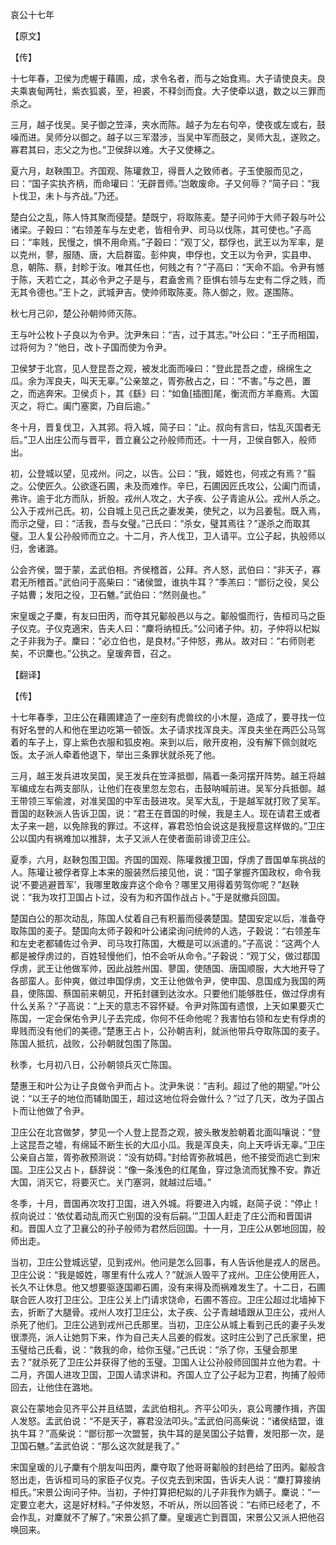

哀公十七年

【原文】

【传】

十七年春，卫侯为虎幄于藉圃，成，求令名者，而与之始食焉。大子请使良夫。良夫乘衷甸两牡，紫衣狐裘，至，袒裘，不释剑而食。大子使牵以退，数之以三罪而杀之。

三月，越子伐吴。吴子御之笠泽，夹水而陈。越子为左右句卒，使夜或左或右，鼓噪而进。吴师分以御之。越子以三军潜涉，当吴中军而鼓之，吴师大乱，遂败之。寡君其曰，志父之为也。”卫侯辞以难。大子又使椓之。

夏六月，赵鞅围卫。齐国观、陈瓘救卫，得晋人之致师者。子玉使服而见之，曰：“国子实执齐柄，而命瓘曰：‘无辟晋师。’岂敢废命。子又何辱？”简子曰：“我卜伐卫，未卜与齐战。”乃还。

楚白公之乱，陈人恃其聚而侵楚。楚既宁，将取陈麦。楚子问帅于大师子穀与叶公诸梁。子穀曰：“右领差车与左史老，皆相令尹、司马以伐陈，其可使也。”子高曰：“率贱，民慢之，惧不用命焉。”子穀曰：“观丁父，鄀俘也，武王以为军率，是以克州，蓼，服随、唐，大启群蛮。彭仲爽，申俘也，文王以为令尹，实县申、息，朝陈、蔡，封畛于汝。唯其任也，何贱之有？”子高曰：“天命不謟。令尹有憾于陈，天若亡之，其必令尹之子是与，君盍舍焉？臣惧右领与左史有二俘之贱，而无其令德也。”王卜之，武城尹吉。使帅师取陈麦。陈人御之，败。遂围陈。

秋七月己卯，楚公孙朝帅师灭陈。

王与叶公枚卜子良以为令尹。沈尹朱曰：“吉，过于其志。”叶公曰：“王子而相国，过将何为？”他日，改卜子国而使为令尹。

卫侯梦于北宫，见人登昆吾之观，被发北面而噪曰：“登此昆吾之虚，绵绵生之瓜。余为浑良夫，叫天无辜。”公亲筮之，胥弥赦占之，曰：“不害。”与之邑，置之，而逃奔宋。卫侯贞卜，其《繇》曰：“如鱼[插图]尾，衡流而方羊裔焉。大国灭之，将亡。阖门塞窦，乃自后逾。”

冬十月，晋复伐卫，入其郛。将入城，简子曰：“止。叔向有言曰，怙乱灭国者无后。”卫人出庄公而与晋平，晋立襄公之孙般师而还。十一月，卫侯自鄄入，般师出。

初，公登城以望，见戎州。问之，以告。公曰：“我，姬姓也，何戎之有焉？”翦之。公使匠久。公欲逐石圃，未及而难作。辛巳，石圃因匠氏攻公，公阖门而请，弗许。逾于北方而队，折股。戎州人攻之，大子疾、公子青逾从公。戎州人杀之。公入于戎州己氏。初，公自城上见己氏之妻发美，使髠之，以为吕姜髢。既入焉，而示之璧，曰：“活我，吾与女璧。”己氏曰：“杀女，璧其焉往？”遂杀之而取其璧。卫人复公孙般师而立之。十二月，齐人伐卫，卫人请平。立公子起，执般师以归，舍诸潞。

公会齐侯，盟于蒙，孟武伯相。齐侯稽首，公拜。齐人怒，武伯曰：“非天子，寡君无所稽首。”武伯问于高柴曰：“诸侯盟，谁执牛耳？”季羔曰：“鄫衍之役，吴公子姑曹；发阳之役，卫石魋。”武伯曰：“然则彘也。”

宋皇瑗之子麇，有友曰田丙，而夺其兄酁般邑以与之。酁般愠而行，告桓司马之臣子仪克。子仪克適宋，告夫人曰：“麇将纳桓氏。”公问诸子仲。初，子仲将以杞姒之子非我为子。麇曰：“必立伯也，是良材。”子仲怒，弗从。故对曰：“右师则老矣，不识麇也。”公执之。皇瑗奔晋，召之。

【翻译】

【传】

十七年春季，卫庄公在藉圃建造了一座刻有虎兽纹的小木屋，造成了，要寻找一位有好名誉的人和他在里边吃第一顿饭。太子请求找浑良夫。浑良夫坐在两匹公马驾着的车子上，穿上紫色衣服和狐皮袍。来到以后，敞开皮袍，没有解下佩剑就吃饭。太子派人牵着他退下，举出三条罪状就杀死了他。

三月，越王发兵进攻吴国，吴王发兵在笠泽抵御，隔着一条河摆开阵势。越王将越军编成左右两支部队，让他们在夜里忽左忽右，击鼓呐喊前进。吴军分兵抵御。越王带领三军偷渡，对准吴国的中军击鼓进攻。吴军大乱，于是越军就打败了吴军。晋国的赵鞅派人告诉卫国，说：“君王在晋国的时候，我是主人。现在请君王或者太子来一趟，以免除我的罪过。不这样，寡君恐怕会说这是我授意这样做的。”卫庄公以国内有祸难加以推辞，太子又派人在使者面前诽谤卫庄公。

夏季，六月，赵鞅包围卫国。齐国的国观、陈瓘救援卫国，俘虏了晋国单车挑战的人。陈瓘让被俘者穿上本来的服装然后接见他，说：“国子掌握齐国政权，命令我说‘不要逃避晋军’，我哪里敢废弃这个命令？哪里又用得着劳驾你呢？”赵鞅说：“我为攻打卫国占卜过，没有为和齐国作战占卜。”于是就撤兵回国。

楚国白公的那次动乱，陈国人仗着自己有积蓄而侵袭楚国。楚国安定以后，准备夺取陈国的麦子。楚国向太师子穀和叶公诸梁询问统帅的人选，子穀说：“右领差车和左史老都辅佐过令尹、司马攻打陈国，大概是可以派遣的。”子高说：“这两个人都是被俘虏过的，百姓轻慢他们，怕不会听从命令。”子穀说：“观丁父，做过鄀国俘虏，武王让他做军帅，因此战胜州国、蓼国，使随国、唐国顺服，大大地开导了各部蛮人。彭仲爽，做过申国俘虏，文王让他做令尹，使申国、息国成为我国的两县，使陈国、蔡国前来朝见，开拓封疆到达汝水。只要他们能够胜任，做过俘虏有什么关系？”子高说：“上天的意志不容怀疑。令尹对陈国有遗恨，上天如果要灭亡陈国，一定会保佑令尹儿子去完成，你何不任命他呢？我害怕右领和左史有俘虏的卑贱而没有他们的美德。”楚惠王占卜，公孙朝吉利，就派他带兵夺取陈国的麦子。陈国人抵抗，战败，公孙朝就包围了陈国。

秋季，七月初八日，公孙朝领兵灭亡陈国。

楚惠王和叶公为让子良做令尹而占卜。沈尹朱说：“吉利。超过了他的期望。”叶公说：“以王子的地位而辅助国王，超过这地位将会做什么？”过了几天，改为子国占卜而让他做了令尹。

卫庄公在北宫做梦，梦见一个人登上昆吾之观，披头散发脸朝着北面叫嚷说：“登上这昆吾之墟，有绵延不断生长的大瓜小瓜。我是浑良夫，向上天呼诉无辜。”卫庄公亲自占筮，胥弥赦预测说：“没有妨碍。”封给胥弥赦城邑，他不接受而逃亡到宋国。卫庄公又占卜，繇辞说：“像一条浅色的红尾鱼，穿过急流而犹豫不安。靠近大国，消灭它，将要灭亡。关门塞洞，就越过后墙。”

冬季，十月，晋国再次攻打卫国，进入外城。将要进入内城，赵简子说：“停止！叔向说过：‘依仗着动乱而灭亡别国的没有后嗣。’”卫国人赶走了庄公而和晋国讲和。晋国人立了卫襄公的孙子般师为君然后回国。十一月，卫庄公从鄄地回国，般师出走。

当初，卫庄公登城远望，见到戎州。他问是怎么回事，有人告诉他是戎人的居邑。卫庄公说：“我是姬姓，哪里有什么戎人？”就派人毁平了戎州。卫庄公使用匠人，长久不让休息。他又想要驱逐国卿石圃，没有来得及而祸难发生了。十二日，石圃联合匠人攻打卫庄公。卫庄公关上门请求饶命，石圃不答应。卫庄公超过北墙掉下去，折断了大腿骨。戎州人攻打卫庄公，太子疾、公子青越墙跟从卫庄公，戎州人杀死了他们。卫庄公逃到戎州己氏那里。当初，卫庄公从城上看到己氏的妻子头发很漂亮，派人让她剪下来，作为自己夫人吕姜的假发。这时庄公到了己氏家里，把玉璧给己氏看，说：“救我的命，给你玉璧。”己氏说：“杀了你，玉璧会那里去？”就杀死了卫庄公并获得了他的玉璧。卫国人让公孙般师回国并立他为君。十二月，齐国人进攻卫国，卫国人请求讲和。齐国人立了公子起为卫君，拘捕了般师回去，让他住在潞地。

哀公在蒙地会见齐平公并且结盟，孟武伯相礼。齐平公叩头，哀公弯腰作揖，齐国人发怒。孟武伯说：“不是天子，寡君没法叩头。”孟武伯问高柴说：“诸侯结盟，谁执牛耳？”高柴说：“鄫衍那一次盟誓，执牛耳的是吴国公子姑曹，发阳那一次，是卫国石魋。”孟武伯说：“那么这次就是我了。”

宋国皇瑗的儿子麇有个朋友叫田丙，麇夺取了他哥哥酁般的封邑给了田丙。酁般含怒出走，告诉桓司马的家臣子仪克。子仪克去到宋国，告诉夫人说：“麇打算接纳桓氏。”宋景公询问子仲。当初，子仲打算把杞姒的儿子非我作为嫡子。麇说：“一定要立老大，这是好材料。”子仲发怒，不听从，所以回答说：“右师已经老了，不会作乱，对麇就不了解了。”宋景公抓了麇。皇瑗逃亡到晋国，宋景公又派人把他召唤回来。

